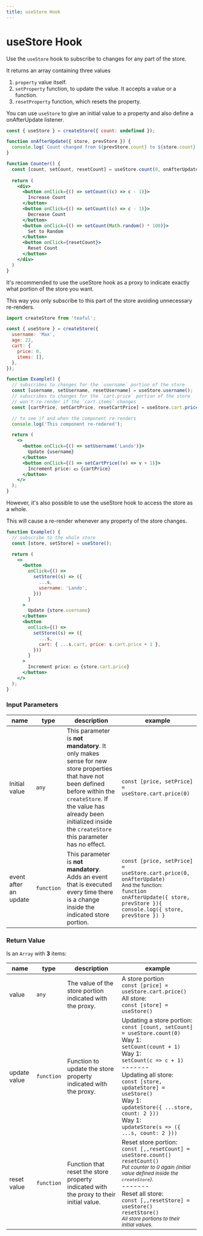 ```yaml
---
title: useStore Hook
---
```



# useStore Hook

Use the `useStore` hook to subscribe to changes for any part of the store.

It returns an array containing three values
 1. `property` value itself.
 2. `setProperty` function, to update the value. It accepts a value or a function.
 3. `resetProperty` function, which resets the property.

You can use `useStore` to give an initial value to a property and also define a onAfterUpdate listener.

```jsx
const { useStore } = createStore({ count: undefined });

function onAfterUpdate({ store, prevStore }) {
  console.log(`Count changed from ${prevStore.count} to ${store.count}`);
}

function Counter() {
  const [count, setCount, resetCount] = useStore.count(0, onAfterUpdate)
  
  return (
    <div>
      <button onClick={() => setCount((c) => c - 1)}>
        Increase Count
      </button>
      <button onClick={() => setCount((c) => c - 1)}>
        Decrease Count
      </button>
      <button onClick={() => setCount(Math.random() * 100)}>
        Set to Random
      </button>
      <button onClick={resetCount}>
        Reset Count
      </button>
    </div>
  )
}
```

It's recommended to use the useStore hook as a proxy to indicate exactly what portion of the store you want.

This way you only subscribe to this part of the store avoiding unnecessary re-renders.

```jsx
import createStore from 'teaful';

const { useStore } = createStore({
  username: 'Max',
  age: 22,
  cart: {
    price: 0,
    items: [],
  },
});

function Example() {
  // subscribes to changes for the `username` portion of the store
  const [username, setUsername, resetUsername] = useStore.username();
  // subscribes to changes for the `cart.price` portion of the store
  // won't re-render if the `cart.items` changes
  const [cartPrice, setCartPrice, resetCartPrice] = useStore.cart.price();

  // to see if and when the component re-renders
  console.log('This component re-redered');

  return (
    <>
      <button onClick={() => setUsername('Lando')}>
        Update {username}
      </button>
      <button onClick={() => setCartPrice((v) => v + 1)}>
        Increment price: 💵 {cartPrice}
      </button>
    </>
  );
}
```


However, it's also possible to use the useStore hook to access the store as a whole.


<Callout type="warning" emoji="⚠️">
  This will cause a re-render whenever any property of the store changes.
</Callout>

```jsx
function Example() {
  // subscribe to the whole store
  const [store, setStore] = useStore();

  return (
    <>
      <button
        onClick={() =>
          setStore((s) => ({
            ...s,
            username: 'Lando',
          }))
        }
      >
        Update {store.username}
      </button>
      <button
        onClick={() =>
          setStore((s) => ({
            ...s,
            cart: { ...s.cart, price: s.cart.price + 1 },
          }))
        }
      >
        Increment price: 💵 {store.cart.price}
      </button>
    </>
  );
}
```

### Input Parameters

| name                  | type       | description                                                                                                                                                                                                                                    | example                                                                                                                                                                                                    |
| --------------------- | ---------- | ---------------------------------------------------------------------------------------------------------------------------------------------------------------------------------------------------------------------------------------------- | ---------------------------------------------------------------------------------------------------------------------------------------------------------------------------------------------------------- |
| Initial value         | `any`      | This parameter is **not mandatory**. It only makes sense for new store properties that have not been defined before within the `createStore`. If the value has already been initialized inside the `createStore` this parameter has no effect. | `const [price, setPrice] = useStore.cart.price(0)`                                                                                                                                                         |
| event after an update | `function` | This parameter is **not mandatory**. Adds an event that is executed every time there is a change inside the indicated store portion.                                                                                                           | `const [price, setPrice] = useStore.cart.price(0, onAfterUpdate)`<div><small>And the function:</small></div><div>`function onAfterUpdate({ store, prevStore }){ console.log({ store, prevStore }) }`</div> |

### Return Value

Is an `Array` with **3** items:

| name         | type       | description                                                                             | example                                                                                                                                                                                                                                                                                                                                                                 |
| ------------ | ---------- | --------------------------------------------------------------------------------------- | ----------------------------------------------------------------------------------------------------------------------------------------------------------------------------------------------------------------------------------------------------------------------------------------------------------------------------------------------------------------------- |
| value        | `any`      | The value of the store portion indicated with the proxy.                                | A store portion <div>`const [price] = useStore.cart.price()`</div>All store: <div> `const [store] = useStore()`</div>                                                                                                                                                                                                                                                   |
| update value | `function` | Function to update the store property indicated with the proxy.                         | Updating a store portion:<div>`const [count, setCount] = useStore.count(0)`</div>Way 1:<div>`setCount(count + 1)`</div>Way 1:<div>`setCount(c => c + 1)`</div><div>-------</div>Updating all store:<div>`const [store, updateStore] = useStore()`</div>Way 1:<div>`updateStore({ ...store, count: 2 }))`</div>Way 1:<div>`updateStore(s => ({ ...s, count: 2 }))`</div> |
| reset value  | `function` | Function that reset the store property indicated with the proxy to their initial value. | Reset store portion:<div>`const [,,resetCount] = useStore.count()`</div><div>`resetCount()`</div><small>_Put counter to 0 again (initial value defined inside the `createStore`)._</small><div>-------</div>Reset all store:<div>`const [,,resetStore] = useStore()`</div><div>`resetStore()`</div><small>_All store portions to their initial values._</small>         |

<FeedbackRating />
